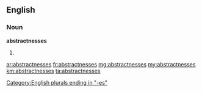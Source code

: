 ==English==

===Noun===
'''abstractnesses'''

# {{plural of|[[abstractness]]}}

[[Category:English plurals ending in "-es"]]

[[ar:abstractnesses]]
[[fr:abstractnesses]]
[[mg:abstractnesses]]
[[my:abstractnesses]]
[[km:abstractnesses]]
[[ta:abstractnesses]]